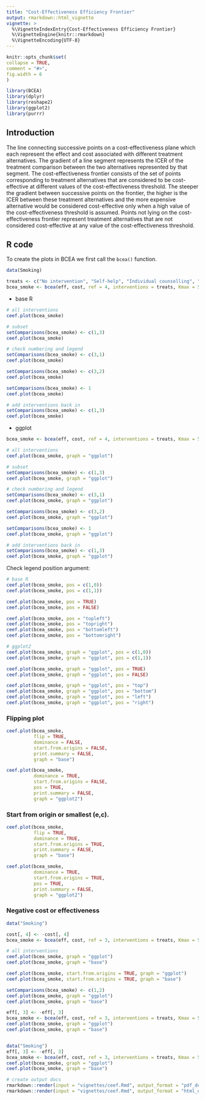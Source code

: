 ```yaml
---
title: "Cost-Effectiveness Efficiency Frontier"
output: rmarkdown::html_vignette
vignette: >
  %\VignetteIndexEntry{Cost-Effectiveness Efficiency Frontier}
  %\VignetteEngine{knitr::rmarkdown}
  %\VignetteEncoding{UTF-8}
---
```

  
```r
knitr::opts_chunk$set(
collapse = TRUE,
comment = "#>",
fig.width = 6
)
```

```r
library(BCEA)
library(dplyr)
library(reshape2)
library(ggplot2)
library(purrr)
```

## Introduction

The line connecting successive points on a cost-effectiveness plane which each
represent the effect and cost associated with different treatment alternatives.
The gradient of a line segment represents the ICER of the treatment comparison
between the two alternatives represented by that segment.
The cost-effectiveness frontier consists of the set of points corresponding to
treatment alternatives that are considered to be cost-effective at different values
of the cost-effectiveness threshold. The steeper the gradient between successive
points on the frontier, the higher is the ICER between these treatment alternatives
and the more expensive alternative would be considered cost-effective only when a
high value of the cost-effectiveness threshold is assumed.
Points not lying on the cost-effectiveness frontier represent treatment alternatives
that are not considered cost-effective at any value of the cost-effectiveness threshold.

## R code

To create the plots in BCEA we first call the `bcea()` function.

```r
data(Smoking)

treats <- c("No intervention", "Self-help", "Individual counselling", "Group counselling")
bcea_smoke <- bcea(eff, cost, ref = 4, interventions = treats, Kmax = 500)
```

* base R

```r
# all interventions
ceef.plot(bcea_smoke)

# subset
setComparisons(bcea_smoke) <- c(1,3)
ceef.plot(bcea_smoke)

# check numbering and legend
setComparisons(bcea_smoke) <- c(3,1)
ceef.plot(bcea_smoke)

setComparisons(bcea_smoke) <- c(3,2)
ceef.plot(bcea_smoke)

setComparisons(bcea_smoke) <- 1
ceef.plot(bcea_smoke)

# add interventions back in
setComparisons(bcea_smoke) <- c(1,3)
ceef.plot(bcea_smoke)
```

* ggplot

```r
bcea_smoke <- bcea(eff, cost, ref = 4, interventions = treats, Kmax = 500)

# all interventions
ceef.plot(bcea_smoke, graph = "ggplot")

# subset
setComparisons(bcea_smoke) <- c(1,3)
ceef.plot(bcea_smoke, graph = "ggplot")

# check numbering and legend
setComparisons(bcea_smoke) <- c(3,1)
ceef.plot(bcea_smoke, graph = "ggplot")

setComparisons(bcea_smoke) <- c(3,2)
ceef.plot(bcea_smoke, graph = "ggplot")

setComparisons(bcea_smoke) <- 1
ceef.plot(bcea_smoke, graph = "ggplot")

# add interventions back in
setComparisons(bcea_smoke) <- c(1,3)
ceef.plot(bcea_smoke, graph = "ggplot")
```

Check legend position argument:

```r
# base R
ceef.plot(bcea_smoke, pos = c(1,0))
ceef.plot(bcea_smoke, pos = c(1,1))

ceef.plot(bcea_smoke, pos = TRUE)
ceef.plot(bcea_smoke, pos = FALSE)

ceef.plot(bcea_smoke, pos = "topleft")
ceef.plot(bcea_smoke, pos = "topright")
ceef.plot(bcea_smoke, pos = "bottomleft")
ceef.plot(bcea_smoke, pos = "bottomright")

# ggplot2
ceef.plot(bcea_smoke, graph = "ggplot", pos = c(1,0))
ceef.plot(bcea_smoke, graph = "ggplot", pos = c(1,1))

ceef.plot(bcea_smoke, graph = "ggplot", pos = TRUE)
ceef.plot(bcea_smoke, graph = "ggplot", pos = FALSE)

ceef.plot(bcea_smoke, graph = "ggplot", pos = "top")
ceef.plot(bcea_smoke, graph = "ggplot", pos = "bottom")
ceef.plot(bcea_smoke, graph = "ggplot", pos = "left")
ceef.plot(bcea_smoke, graph = "ggplot", pos = "right")
```

### Flipping plot

```r
ceef.plot(bcea_smoke,
          flip = TRUE,
          dominance = FALSE,
          start.from.origins = FALSE,
          print.summary = FALSE,
          graph = "base")

ceef.plot(bcea_smoke,
          dominance = TRUE,
          start.from.origins = FALSE,
          pos = TRUE,
          print.summary = FALSE,
          graph = "ggplot2")
```


### Start from origin or smallest (e,c).

```r
ceef.plot(bcea_smoke,
          flip = TRUE,
          dominance = TRUE,
          start.from.origins = TRUE,
          print.summary = FALSE,
          graph = "base")

ceef.plot(bcea_smoke,
          dominance = TRUE,
          start.from.origins = TRUE,
          pos = TRUE,
          print.summary = FALSE,
          graph = "ggplot2")
```

### Negative cost or effectiveness

```r
data("Smoking")

cost[, 4] <- -cost[, 4]
bcea_smoke <- bcea(eff, cost, ref = 3, interventions = treats, Kmax = 500)

# all interventions
ceef.plot(bcea_smoke, graph = "ggplot")
ceef.plot(bcea_smoke, graph = "base")

ceef.plot(bcea_smoke, start.from.origins = TRUE, graph = "ggplot")
ceef.plot(bcea_smoke, start.from.origins = TRUE, graph = "base")

setComparisons(bcea_smoke) <- c(1,2)
ceef.plot(bcea_smoke, graph = "ggplot")
ceef.plot(bcea_smoke, graph = "base")

eff[, 3] <- -eff[, 3]
bcea_smoke <- bcea(eff, cost, ref = 3, interventions = treats, Kmax = 500)
ceef.plot(bcea_smoke, graph = "ggplot")
ceef.plot(bcea_smoke, graph = "base")


data("Smoking")
eff[, 3] <- -eff[, 3]
bcea_smoke <- bcea(eff, cost, ref = 3, interventions = treats, Kmax = 500)
ceef.plot(bcea_smoke, graph = "ggplot")
ceef.plot(bcea_smoke, graph = "base")
```


```r
# create output docs
rmarkdown::render(input = "vignettes/ceef.Rmd", output_format = "pdf_document", output_dir = "vignettes")
rmarkdown::render(input = "vignettes/ceef.Rmd", output_format = "html_document", output_dir = "vignettes")
```
